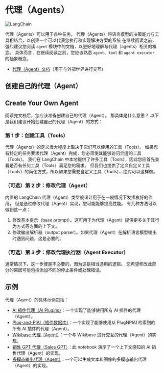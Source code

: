 # 代理（Agents）
![LangChain](https://pica.zhimg.com/50/v2-56e8bbb52aa271012541c1fe1ceb11a2_r.gif 'LangChain中文网')



代理（Agents）可以用于各种任务。
代理（Agents）将语言模型的决策能力与工具相结合，以创建一个可以代表您执行和实现解决方案的系统
在继续阅读之前，强烈建议您阅读 `agent` 模块中的文档，以更好地理解与代理（agents）相关的概念。
具体而言，在继续阅读之前，您应该熟悉 `agent`、`tool` 和 `agent executor` 的抽象概念。
- [代理（Agent）文档](/docs/modules/agents.html)（用于与外部世界进行交互）

## 创建自己的代理（Agent）

## Create Your Own Agent

阅读完文档后，您应该准备创建自己的代理（Agent）。
那具体是什么意思？
以下是我们建议开始创建自己的代理（Agent）的方式：

### 第 1 步：创建工具（Tools）

代理（Agents）的定义很大程度上取决于它们可以使用的工具（Tools）。
如果您有特定的任务要求代理（Agent）完成，您必须使其能够访问合适的工具（Tools）。
我们在 LangChain 中本地提供了许多工具（Tools），因此您应首先查看是否有任何工具（Tools）满足您的需求。
但我们也提供了定义自定义工具（Tools）的简化方式，所以如果您需要自定义工具（Tools），绝对可以这样做。

### （可选）第 2 步：修改代理（Agent）

内置的 LangChain 代理（Agent）类型被设计用于在一般情况下发挥良好的作用，
但是通过修改代理（Agent）实现，您可能能够提高性能。
有几种方法可以做到这一点：

1. 修改基本提示（base prompt）。这可用于为代理（Agent）提供更多关于其行为方式等方面的上下文。
2. 修改输出解析器（output parser）。如果代理（Agent）在解析语言模型输出时遇到问题，这是必要的。

### （可选）第 3 步：修改代理执行器（Agent Executor）

通常情况下，这一步骤是不必要的，因为这是相当通用的逻辑。
您希望修改此部分的原因可能包括添加不同的停止条件或处理错误。

## 示例

代理（Agent）的具体示例包括：

- [AI 插件代理（AI Plugins）](./custom_agent_with_plugin_retrieval.html)：一个实现了能够使用所有 AI 插件的代理（Agent）。
- [Plug-and-PlAI（插件数据库）](./custom_agent_with_plugin_retrieval_using_plugnplai.html)：一个实现了能够使用从 PlugNPlAI 检索到的所有 AI 插件的代理（Agent）。
- [Wikibase 代理（Agent）](./wikibase_agent.html)：一个与 Wikibase 进行交互的代理（Agent）的实现。
- [销售 GPT 代理（Sales GPT）](./sales_agent_with_context.html)：此 notebook 演示了一个上下文感知的 AI 销售代理（Agent）的实现。
- [多模态输出代理（Agent）](./multi_modal_output_agent.html)：一个可以生成文本和图像的多模态输出代理（Agent）的实现。
